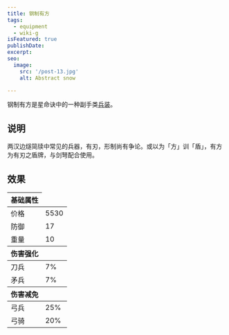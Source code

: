 ```yaml
---
title: 钢制有方
tags:
  - equipment
  - wiki-g
isFeatured: true
publishDate: 
excerpt: 
seo:
  image:
    src: '/post-13.jpg'
    alt: Abstract snow

---
```



钢制有方是星命诀中的一种副手类<a href="../equipment-type">兵装</a>。

<h2  class='section-title'>说明</h2>

两汉边燧简牍中常见的兵器，有刃，形制尚有争论。或以为「方」训「盾」，有方为有刃之盾牌，与剑弩配合使用。

<h2  class='section-title'>效果</h2>

<table class='border-2 w-[320px]'>
  <thead>
    <tr class='border-1'>
      <th>基础属性</th>
    </tr>
  </thead>
      <tr>
        <td class='border-1'>价格</td>
        <td>5530</td>
      </tr>
      <tr>
        <td class='border-1'>防御</td>
        <td>17</td>
      </tr>
      <tr>
        <td class='border-1'>重量</td>
        <td>10</td>
      </tr>
  <thead>
    <tr class='border-1'>
      <th>伤害强化</th>
    </tr>
  </thead>
      <tr>
        <td class='border-1'>刀兵</td>
        <td>7%</td>
      </tr>
      <tr>
        <td class='border-1'>矛兵</td>
        <td>7%</td>
      </tr>
  <thead>
    <tr class='border-1'>
      <th>伤害减免</th>
    </tr>
  </thead>
      <tr>
        <td class='border-1'>弓兵</td>
        <td>25%</td>
      </tr>
      <tr>
        <td class='border-1'>弓骑</td>
        <td>20%</td>
      </tr>
</table>
